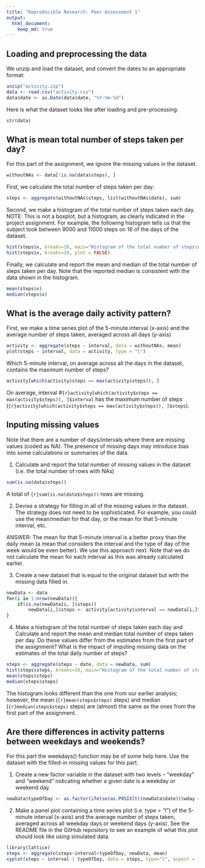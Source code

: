 ```yaml
---
title: "Reproducible Research: Peer Assessment 1"
output: 
  html_document:
    keep_md: true
---
```


## Loading and preprocessing the data
We unzip and load the dataset, and convert the dates to an appropriate format:
```r
unzip("activity.zip")
data <- read.csv("activity.csv")
data$date <- as.Date(data$date, "%Y-%m-%d")
```

Here is what the dataset looks like after loading and pre-processing:
```r
str(data)
```


## What is mean total number of steps taken per day?
For this part of the assignment, we ignore the missing values in the dataset.
```r
withoutNAs <- data[!is.na(data$steps), ]
```

First, we calculate the total number of steps taken per day:
```r
steps <- aggregate(withoutNAs$steps, list(withoutNAs$date), sum)
```

Second, we make a histogram of the total number of steps taken each day. NOTE: This is not a boxplot, but a histogram, as clearly indicated in the project assignment. For example, the following histogram tells us that the subject took between 9000 and 11000 steps on 16 of the days of the dataset.
```r
hist(steps$x, breaks=10, main="Histogram of the total number of steps\ntaken each day", xlab="Steps")
hist(steps$x, breaks=10, plot = FALSE)
```
  

Finally, we calculate and report the mean and median of the total number of steps taken per day. Note that the reported median is consistent with the data shown in the histogram.
```r
mean(steps$x)
median(steps$x)
```


## What is the average daily activity pattern?
First, we make a time series plot of the 5-minute interval (x-axis) and the average number of steps taken, averaged across all days (y-axis)

```r
activity <- aggregate(steps ~ interval, data = withoutNAs, mean)
plot(steps ~ interval, data = activity, type = "l")
```

Which 5-minute interval, on average across all the days in the dataset, contains the maximum number of steps?
```r
activity[which(activity$steps == max(activity$steps)), ]
```
On average, interval #```{r}activity[which(activity$steps == max(activity$steps)), ]$interval``` has the maximum number of steps (```{r}activity[which(activity$steps == max(activity$steps)), ]$steps```).


## Inputing missing values
Note that there are a number of days/intervals where there are missing values (coded as NA). The presence of missing days may introduce bias into some calculations or summaries of the data.

1. Calculate and report the total number of missing values in the dataset (i.e. the total number of rows with NAs)
```r
sum(is.na(data$steps))
```

A total of ```{r}sum(is.na(data$steps))``` rows are missing.

2. Devise a strategy for filling in all of the missing values in the dataset. The strategy does not need to be sophisticated. For example, you could use the mean/median for that day, or the mean for that 5-minute interval, etc.

ANSWER: The mean for that 5-minute interval is a better proxy than the daily mean (a mean that considers the interval and the type of day of the week would be even better). We use this approach next. Note that we do not calculate the mean for each interval as this was already calculated earlier.

3. Create a new dataset that is equal to the original dataset but with the missing data filled in.
```r
newData <- data
for(i in 1:nrow(newData)){
    if(is.na(newData[i, ]$steps))
        newData[i,]$steps <- activity[activity$interval == newData[i,]$interval, ]$steps
}
```

4. Make a histogram of the total number of steps taken each day and Calculate and report the mean and median total number of steps taken per day. Do these values differ from the estimates from the first part of the assignment? What is the impact of imputing missing data on the estimates of the total daily number of steps?

```r
steps <- aggregate(steps ~ date, data = newData, sum)
hist(steps$steps, breaks=10, main="Histogram of the total number of steps\ntaken each day", xlab="Steps")
mean(steps$steps)
median(steps$steps)

```

The histogram looks different than the one from our earlier analysis; however, the mean (```{r}mean(steps$steps)``` steps) and median (```{r}median(steps$steps)``` steps) are (almost) the same as the ones from the first part of the assignment.

## Are there differences in activity patterns between weekdays and weekends?
For this part the weekdays() function may be of some help here. Use the dataset with the filled-in missing values for this part.

1. Create a new factor variable in the dataset with two levels – “weekday” and “weekend” indicating whether a given date is a weekday or weekend day.
```r
newData$typeOfDay <- as.factor(ifelse(as.POSIXlt((newData$date))$wday == 0 | as.POSIXlt((newData$date))$wday == 6, "weekend", "weekday"))
```

2. Make a panel plot containing a time series plot (i.e. type = "l") of the 5-minute interval (x-axis) and the average number of steps taken, averaged across all weekday days or weekend days (y-axis). See the README file in the GitHub repository to see an example of what this plot should look like using simulated data.
```r
library(lattice)
steps <- aggregate(steps~interval+typeOfDay, newData, mean)
xyplot(steps ~ interval | typeOfDay, data = steps, type="l", aspect = 1/2, ylab = "Number of steps", xlab = "Interval")
```

